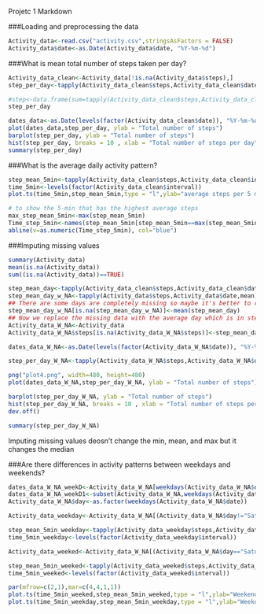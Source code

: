 Projetc 1 Markdown

###Loading and preprocessing the data
```r
Activity_data<-read.csv("activity.csv",stringsAsFactors = FALSE)
Activity_data$date<-as.Date(Activity_data$date, "%Y-%m-%d")
```

###What is mean total number of steps taken per day?
```r
Activity_data_clean<-Activity_data[!is.na(Activity_data$steps),]
step_per_day<-tapply(Activity_data_clean$steps,Activity_data_clean$date,sum)

#step<-data.frame(sum=tapply(Activity_data_clean$steps,Activity_data_clean$date,sum))
step_per_day
```


```r
dates_data<-as.Date(levels(factor(Activity_data_clean$date)), "%Y-%m-%d")
plot(dates_data,step_per_day, ylab = "Total number of steps")
barplot(step_per_day, ylab = "Total number of steps")
hist(step_per_day, breaks = 10 , xlab = "Total number of steps per day",main="Histogram: steps per day")
summary(step_per_day)
```



###What is the average daily activity pattern? 
```r
step_mean_5min<-tapply(Activity_data_clean$steps,Activity_data_clean$interval,mean)
time_5min<-levels(factor(Activity_data_clean$interval))
plot.ts(time_5min,step_mean_5min,type = "l",ylab="average steps per 5 min", xlab="5-min hrmin")

# to show the 5-min that has the highest average steps
max_step_mean_5min<-max(step_mean_5min)
Time_step_5min<-names(step_mean_5min[step_mean_5min==max(step_mean_5min)])
abline(v=as.numeric(Time_step_5min), col="blue")
```



###Imputing missing values
```r
summary(Activity_data)
mean(is.na(Activity_data))
sum((is.na(Activity_data))==TRUE)

step_mean_day<-tapply(Activity_data_clean$steps,Activity_data_clean$date,mean)
step_mean_day_w_NA<-tapply(Activity_data$steps,Activity_data$date,mean)
## There are some days are completely missing so maybe it's better to replace them with average over all
step_mean_day_w_NA[is.na(step_mean_day_w_NA)]<-mean(step_mean_day)
## Now we replace the missing data with the average day which is in step_mean_day_w_NA 
Activity_data_W_NA<-Activity_data
Activity_data_W_NA$steps[is.na(Activity_data_W_NA$steps)]<-step_mean_day_w_NA[as.character(Activity_data_W_NA$date[is.na(Activity_data_W_NA$steps)])]

dates_data_W_NA<-as.Date(levels(factor(Activity_data_W_NA$date)), "%Y-%m-%d")

step_per_day_W_NA<-tapply(Activity_data_W_NA$steps,Activity_data_W_NA$date,sum)

png("plot4.png", width=480, height=480)
plot(dates_data_W_NA,step_per_day_W_NA, ylab = "Total number of steps")

barplot(step_per_day_W_NA, ylab = "Total number of steps")
hist(step_per_day_W_NA, breaks = 10 , xlab = "Total number of steps per day",main="Histogram: steps per day")
dev.off()

summary(step_per_day_W_NA)
```



Imputing missing values deosn't change the min, mean, and max but it changes the median

###Are there differences in activity patterns between weekdays and weekends?
```r
dates_data_W_NA_weekD<-Activity_data_W_NA[weekdays(Activity_data_W_NA$date)!="Saturday"|weekdays(Activity_data_W_NA$date)!="Sunday",]
dates_data_W_NA_weekD1<-subset(Activity_data_W_NA,weekdays(Activity_data_W_NA$date)!="Saturday"|weekdays(Activity_data_W_NA$date)!="Sunday")
Activity_data_W_NA$day<-as.factor(weekdays(Activity_data_W_NA$date))

Activity_data_weekday<-Activity_data_W_NA[(Activity_data_W_NA$day!="Saturday"&Activity_data_W_NA$day!="Sunday"),]

step_mean_5min_weekday<-tapply(Activity_data_weekday$steps,Activity_data_weekday$interval,mean)
time_5min_weekday<-levels(factor(Activity_data_weekday$interval))

Activity_data_weeked<-Activity_data_W_NA[(Activity_data_W_NA$day=="Saturday"|Activity_data_W_NA$day=="Sunday"),]

step_mean_5min_weeked<-tapply(Activity_data_weeked$steps,Activity_data_weeked$interval,mean)
time_5min_weeked<-levels(factor(Activity_data_weeked$interval))

par(mfrow=c(2,1),mar=c(4,4,1,1))
plot.ts(time_5min_weeked,step_mean_5min_weeked,type = "l",ylab="Weekend", xlab="5-min hrmin")
plot.ts(time_5min_weekday,step_mean_5min_weekday,type = "l",ylab="Weekday", xlab="5-min hrmin")
```